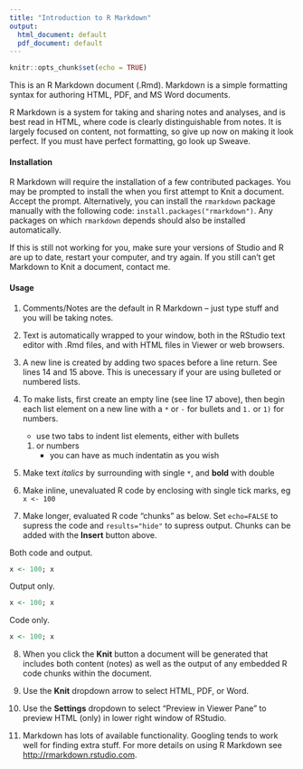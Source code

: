 ```yaml
---
title: "Introduction to R Markdown"
output:
  html_document: default
  pdf_document: default
---
```


```r
knitr::opts_chunk$set(echo = TRUE)
```

This is an R Markdown document (.Rmd). Markdown is a simple formatting syntax for authoring HTML, PDF, and MS Word documents.  

R Markdown is a system for taking and sharing notes and analyses, and is best read in HTML, where code is clearly distinguishable from notes. It is largely focused on content, not formatting, so give up now on making it look perfect. If you must have perfect formatting, go look up Sweave.  

#### Installation
R Markdown will require the installation of a few contributed packages. You may be prompted to install the when you first attempt to Knit a document. Accept the prompt. Alternatively, you can install the `rmarkdown` package manually with the following code: `install.packages("rmarkdown")`. Any packages on which `rmarkdown` depends should also be installed automatically. 

If this is still not working for you, make sure your versions of Studio and R are up to date, restart your computer, and try again. If you still can't get Markdown to Knit a document, contact me.

#### Usage

1. Comments/Notes are the default in R Markdown -- just type stuff and you will be taking notes. 

2. Text is automatically wrapped to your window, both in the RStudio text editor with .Rmd files, and with HTML files in Viewer or web browsers.

3) A new line is created by adding two spaces before a line return. See lines 14 and 15 above. This is unecessary if your are using bulleted or numbered lists.

4. To make lists, first create an empty line (see line 17 above), then begin each list element on a new line with a `*` or `-` for bullets and `1.` or `1)` for numbers. 
    - use two tabs to indent list elements, either with bullets 
    1. or numbers
        - you can have as much indentatin as you wish
        
5. Make text *italics* by surrounding with single `*`, and **bold** with double

6. Make inline, unevaluated R code by enclosing with single tick marks, eg `x <- 100`

7. Make longer, evaluated R code "chunks" as below. Set `echo=FALSE` to supress the code and `results="hide"` to supress output. Chunks can be added with the **Insert** button above.

Both code and output.  
```r
x <- 100; x
```

Output only.
```r
x <- 100; x
```

Code only.
```r
x <- 100; x
```

8. When you click the **Knit** button a document will be generated that includes both content (notes) as well as the output of any embedded R code chunks within the document.  

9. Use the **Knit** dropdown arrow to select HTML, PDF, or Word. 

10. Use the **Settings** dropdown to select "Preview in Viewer Pane" to preview HTML (only) in lower right window of RStudio.

11. Markdown has lots of available functionality. Googling tends to work well for finding extra stuff. For more details on using R Markdown see <http://rmarkdown.rstudio.com>. 






